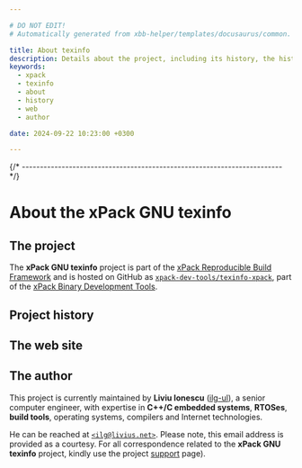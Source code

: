 ```yaml
---

# DO NOT EDIT!
# Automatically generated from xbb-helper/templates/docusaurus/common.

title: About texinfo
description: Details about the project, including its history, the history of the website, and details about the author.
keywords:
  - xpack
  - texinfo
  - about
  - history
  - web
  - author

date: 2024-09-22 10:23:00 +0300

---
```



{/* ------------------------------------------------------------------------ */}

# About the xPack GNU texinfo

## The project

The **xPack GNU texinfo** project is part of the
[xPack Reproducible Build Framework](https://xpack.github.io)
and is hosted on GitHub as
[`xpack-dev-tools/texinfo-xpack`](https://github.com/xpack-dev-tools/texinfo-xpack),
part of the [xPack Binary Development Tools](https://github.com/xpack-dev-tools/).

<MoreIntro/>

## Project history

<History/>

## The web site

<Website/>

## The author

This project is currently maintained by **Liviu Ionescu**
([ilg-ul](https://github.com/ilg-ul)),
a senior computer engineer, with expertise in **C++/C embedded systems**,
**RTOSes**, **build tools**, operating systems, compilers
and Internet technologies.

He can be reached at [`<ilg@livius.net>`](mailto:ilg@livius.net).
Please note, this email address is provided as a courtesy.
For all correspondence related to the **xPack GNU texinfo**
project, kindly use the project [support](/docs/support/) page).
